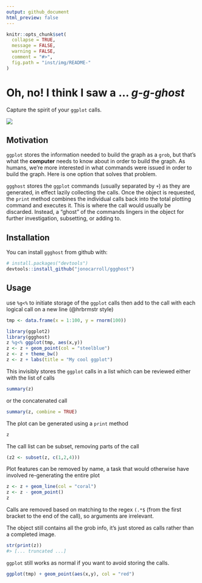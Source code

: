 ```yaml
---
output: github_document
html_preview: false
---
```


<!-- README.md is generated from README.Rmd. Please edit that file -->

```r
knitr::opts_chunk$set(
  collapse = TRUE,
  message = FALSE,
  warning = FALSE,
  comment = "#>",
  fig.path = "inst/img/README-"
)
```

# Oh, no! I think I saw a ... *g-g-ghost*

Capture the spirit of your `ggplot` calls.

![](https://github.com/jonocarroll/ggghost/raw/master/inst/img/scooby.gif)

## Motivation

`ggplot` stores the information needed to build the graph as a `grob`, but that's what the **computer** needs to know about in order to build the graph. As humans, we're more interested in what commands were issued in order to build the graph. Here is one option that solves that problem.

`ggghost` stores the `ggplot` commands (usually separated by `+`) as they are generated, in effect lazily collecting the calls. Once the object is requested, the `print` method combines the individual calls back into the total plotting command and executes it. This is where the call would usually be discarded. Instead, a "ghost" of the commands lingers in the object for further investigation, subsetting, or adding to.

## Installation

You can install `ggghost` from github with:

```r
# install.packages("devtools")
devtools::install_github("jonocarroll/ggghost")
```

## Usage

use `%g<%` to initiate storage of the `ggplot` calls then add to the call with each logical call on a new line (@hrbrmstr style)

```r
tmp <- data.frame(x = 1:100, y = rnorm(100))

library(ggplot2)
library(ggghost)
z %g<% ggplot(tmp, aes(x,y))
z <- z + geom_point(col = "steelblue")
z <- z + theme_bw()
z <- z + labs(title = "My cool ggplot")
```

This invisibly stores the `ggplot` calls in a list which can be reviewed either with the list of calls
```r
summary(z)
```

or the concatenated call
```r
summary(z, combine = TRUE)
```

The plot can be generated using a `print` method
```r
z
```

The call list can be subset, removing parts of the call
```r
(z2 <- subset(z, c(1,2,4)))
```

Plot features can be removed by name, a task that would otherwise have involved re-generating the entire plot
```r
z <- z + geom_line(col = "coral")
z <- z - geom_point()
z
```

Calls are removed based on matching to the regex `(.*$` (from the first bracket to the end of the call), so arguments are irrelevant.

The object still contains all the grob info, it's just stored as calls rather than a completed image.
```r
str(print(z))
#> [... truncated ...]
```

`ggplot` still works as normal if you want to avoid storing the calls.
```r
ggplot(tmp) + geom_point(aes(x,y), col = "red")
```
